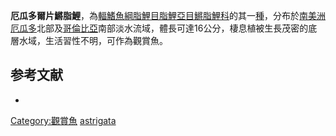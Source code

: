 {{Multiple issues|
{{Orphan|time=2016-12-21T15:12:23+00:00}}
{{Onesource|time=2021-05-28T05:52:41+00:00}}
}}
{{Speciesbox
| status = NE
| status_system = IUCN3.1
| genus = Piabucina
| species = astrigata
| authority = {{le|查爾斯·塔特·里根|Charles Tate Regan|Regan}}, 1903
| synonyms = *''Lebiasina astrigata''<br /><small>Regan, 1903</small>
}}
'''厄瓜多爾片鱂脂鯉'''，為[[輻鰭魚綱|輻鰭魚綱]][[脂鯉目|脂鯉目]][[脂鯉亞目|脂鯉亞目]][[鱂脂鯉科|鱂脂鯉科]]的其一[[種|種]]，分布於[[南美洲|南美洲]][[厄瓜多|厄瓜多]]北部及[[哥倫比亞|哥倫比亞]]南部淡水流域，體長可達16公分，棲息植被生長茂密的底層水域，生活習性不明，可作為觀賞魚。

==参考文献==
{{refbegin}}
*{{FishBase_species|genus=Piabucina|species=astrigata|year=2013|month=10}}
{{refend}}
{{Taxonbar|from=Q5403113}}

[[Category:觀賞魚|Category:觀賞魚]]
[[Category:片鱂脂鯉屬|astrigata]]
